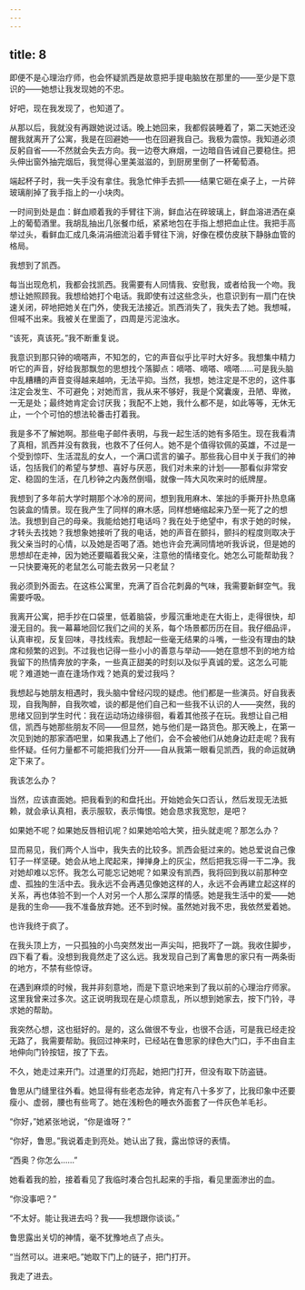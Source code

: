 ```yaml
---
---
---
```

title: 8
---




即便不是心理治疗师，也会怀疑凯西是故意把手提电脑放在那里的——至少是下意识的——她想让我发现她的不忠。

好吧，现在我发现了，也知道了。

从那以后，我就没有再跟她说过话。晚上她回来，我都假装睡着了，第二天她还没醒我就离开了公寓，我是在回避她——也在回避我自己。我极为震惊。我知道必须反躬自省——不然就会失去方向。我一边卷大麻烟，一边暗自告诫自己要稳住。把头伸出窗外抽完烟后，我觉得心里美滋滋的，到厨房里倒了一杯葡萄酒。

端起杯子时，我一失手没有拿住。我急忙伸手去抓——结果它砸在桌子上，一片碎玻璃削掉了我手指上的一小块肉。

一时间到处是血：鲜血顺着我的手臂往下淌，鲜血沾在碎玻璃上，鲜血溶进洒在桌上的葡萄酒里。我胡乱抽出几张餐巾纸，紧紧地包在手指上想把血止住。我把手高举过头，看鲜血汇成几条涓涓细流沿着手臂往下淌，好像在模仿皮肤下静脉血管的格局。

我想到了凯西。

每当出现危机，我都会找凯西。我需要有人同情我、安慰我，或者给我一个吻。我想让她照顾我。我想给她打个电话。我即使有过这些念头，也意识到有一扇门在快速关闭，砰地把她关在门外，使我无法接近。凯西消失了，我失去了她。我想喊，但喊不出来。我被关在里面了，四周是污泥浊水。

“该死，真该死。”我不断重复说。

我意识到那只钟的嘀嗒声，不知怎的，它的声音似乎比平时大好多。我想集中精力听它的声音，好给我那飘忽的思想找个落脚点：嘀嗒、嘀嗒、嘀嗒……可是我头脑中乱糟糟的声音变得越来越响，无法平抑。当然，我想，她注定是不忠的，这件事注定会发生、不可避免；对她而言，我从来不够好，我是个窝囊废，丑陋、卑微，一无是处；最终她肯定会讨厌我；我配不上她，我什么都不是，如此等等，无休无止，一个个可怕的想法轮番击打着我。

我是多不了解她啊。那些电子邮件表明，与我一起生活的她有多陌生。现在我看清了真相，凯西并没有救我，也救不了任何人。她不是个值得钦佩的英雄，不过是一个受到惊吓、生活混乱的女人，一个满口谎言的骗子。那些我心目中关于我们的神话，包括我们的希望与梦想、喜好与厌恶，我们对未来的计划——那看似非常安定、稳固的生活，在几秒钟之内轰然倒塌，就像一阵大风吹来时的纸牌屋。

我想到了多年前大学时期那个冰冷的房间，想到我用麻木、笨拙的手撕开扑热息痛包装盒的情景。现在我产生了同样的麻木感，同样想蜷缩起来乃至一死了之的想法。我想到自己的母亲。我能给她打电话吗？我在处于绝望中，有求于她的时候，才转头去找她？我想象她接听了我的电话，她的声音在颤抖，颤抖的程度则取决于我父亲当时的心情，以及她是否喝了酒。她也许会充满同情地听我诉说，但是她的思想却在走神，因为她还要瞄着我父亲，注意他的情绪变化。她怎么可能帮助我？一只快要淹死的老鼠怎么可能去救另一只老鼠？

我必须到外面去。在这栋公寓里，充满了百合花刺鼻的气味，我需要新鲜空气。我需要呼吸。

我离开公寓，把手抄在口袋里，低着脑袋，步履沉重地走在大街上，走得很快，却漫无目的。我一幕幕地回忆我们之间的关系，每个场景都历历在目。我仔细品评，认真审视，反复回味，寻找线索。我想起一些毫无结果的斗嘴，一些没有理由的缺席和频繁的迟到。不过我也记得一些小小的善意与举动——她在意想不到的地方给我留下的热情奔放的字条，一些真正甜美的时刻以及似乎真诚的爱。这怎么可能呢？难道她一直在逢场作戏？她真的爱过我吗？

我想起与她朋友相遇时，我头脑中曾经闪现的疑虑。他们都是一些演员。好自我表现，自我陶醉，自我吹嘘，谈的都是他们自己和一些我不认识的人——突然，我的思绪又回到学生时代：我在运动场边缘徘徊，看着其他孩子在玩。我想让自己相信，凯西与她那些朋友不同——但显然，她与他们是一路货色。那天晚上，在第一次见到她的那家酒吧里，如果我遇上了他们，会不会被他们从她身边赶走呢？我有些怀疑。任何力量都不可能把我们分开——自从我第一眼看见凯西，我的命运就确定下来了。

我该怎么办？

当然，应该直面她。把我看到的和盘托出。开始她会矢口否认，然后发现无法抵赖，就会承认真相，表示服软，表示悔恨。她会恳求我宽恕，是吧？

如果她不呢？如果她反唇相讥呢？如果她哈哈大笑，扭头就走呢？那怎么办？

显而易见，我们两个人当中，我失去的比较多。凯西会挺过来的。她总爱说自己像钉子一样坚硬。她会从地上爬起来，掸掸身上的灰尘，然后把我忘得一干二净。我对她却难以忘怀。我怎么可能忘记她呢？如果没有凯西，我将回到我以前那种空虚、孤独的生活中去。我永远不会再遇见像她这样的人，永远不会再建立起这样的关系，再也体验不到一个人对另一个人那么深厚的情感。她是我生活中的爱——她是我的生命——我不准备放弃她。还不到时候。虽然她对我不忠，我依然爱着她。

也许我终于疯了。

在我头顶上方，一只孤独的小鸟突然发出一声尖叫，把我吓了一跳。我收住脚步，四下看了看。没想到我竟然走了这么远。我发现自己到了离鲁思的家只有一两条街的地方，不禁有些惊讶。

在遇到麻烦的时候，我并非刻意地，而是下意识地来到了我以前的心理治疗师家。这里我曾来过多次。这正说明我现在是心烦意乱，所以想到她家去，按下门铃，寻求她的帮助。

我突然心想，这也挺好的。是的，这么做很不专业，也很不合适，可是我已经走投无路了，我需要帮助。我回过神来时，已经站在鲁思家的绿色大门口，手不由自主地伸向门铃按钮，按了下去。

不久，她走过来开门。过道里的灯亮起，她把门打开，但没有取下防盗链。

鲁思从门缝里往外看。她显得有些老态龙钟，肯定有八十多岁了，比我印象中还要瘦小、虚弱，腰也有些弯了。她在浅粉色的睡衣外面套了一件灰色羊毛衫。

“你好，”她紧张地说，“你是谁呀？”

“你好，鲁思。”我说着走到亮处。她认出了我，露出惊讶的表情。

“西奥？你怎么……”

她看着我的脸，接着看见了我临时凑合包扎起来的手指，看见里面渗出的血。

“你没事吧？”

“不太好。能让我进去吗？我——我想跟你谈谈。”

鲁思露出关切的神情，毫不犹豫地点了点头。

“当然可以。进来吧。”她取下门上的链子，把门打开。

我走了进去。